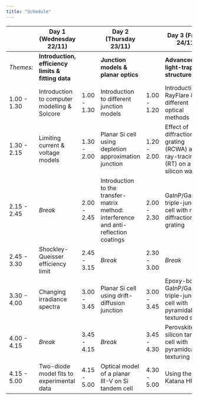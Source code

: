 ```yaml
---
title: "Schedule"
---
```


|             | Day 1 (Wednesday 22/11)                                 |             | Day 2 (Thursday 23/11)                                                                |             | Day 3 (Friday 24/11)                                                                                                                |
|-----        |------------                                            |-----       |------------                                                                             |-----        |------------                                                                                                                        |
| _Themes:_   | **Introduction, efficiency limits & fitting data**      |             | **Junction models & planar optics**                                                   |             | **Advanced light-trapping structures**                                                                                           |
| 1.00 - 1.30 | Introduction to computer modelling & Solcore            | 1.00 - 1.30 | Introduction to different junction models                                             | 1.00 - 1.20 | Introduction to RayFlare & different optical methods  |
| 1.30 - 2.15 | Limiting current & voltage models                       | 1.30 - 2.00 | Planar Si cell using depletion approximation junction                                 | 1.20 - 2.00 | Effect of diffraction grating (RCWA) and ray-tracing (RT) on a silicon wafer                  |
| 2.15 - 2.45 | _Break_                                                 | 2.00 - 2.45 | Introduction to the transfer-matrix method: interference and anti-reflection coatings | 2.00 - 2.30 | GaInP/GaAs/Si triple-junction cell with rear diffraction grating                                                      |
| 2.45 - 3.30 | Shockley-Queisser efficiency limit                      | 2.45 - 3.15 | _Break_                                                                               | 2.30 - 3.00 | _Break_                                                                                                                               |
| 3.30 - 4.00 | Changing irradiance spectra                             | 3.00 - 3.45 | Planar Si cell using drift-diffusion junction                                         | 3.00 - 3.45 | Epoxy-bonded GaInP/GaAs//Si triple-junction cell with pyramidally textured silicon |
| 4.00 - 4.15 | _Break_                                                 | 3.45 - 4.15 | _Break_                                                                               | 3.45 - 4.30 | Perovskite on silicon tandem cell with pyramidcal texturing                                                           |
| 4.15 - 5.00 | Two-diode model fits to experimental data               | 4.15 - 5.00 | Optical model of a planar III-V on Si tandem cell                                     | 4.30 - 5.00 | Using the Katana HPC                                                                                                       |
